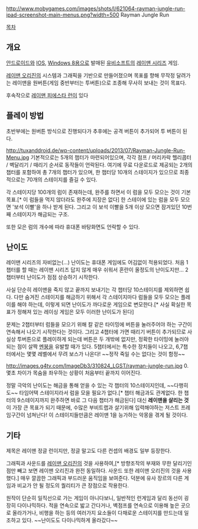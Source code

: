 http://www.mobygames.com/images/shots/l/621064-rayman-jungle-run-ipad-screenshot-main-menus.png?width=500
Rayman Jungle Run

[[목차]]

== 개요 ==
[[안드로이드]]와 [[IOS]], [[Windows 8]]용으로 발매된 [[유비소프트]]의 [[레이맨 시리즈]] 게임.

[[레이맨 오리진]]의 시스템과 그래픽을 기반으로 만들어졌으며 목표를 향해 무작정 달려가는 레이맨을 원버튼(게임 중반부터는 투버튼)으로 조종해 무사히 보내는 것이 목표다.

후속작으로 [[레이맨 피에스타 런]]이 있다

== 플레이 방법 ==
초반부에는 원버튼 방식으로 진행되다가 추후에는 공격 버튼이 추가되어 투 버튼이 된다.

http://tuxanddroid.de/wp-content/uploads/2013/07/Rayman-Jungle-Run-Menu.jpg
기본적으로는 5개의 챕터가 마련되어있으며, 각각 점프 / 머리카락 헬리콥터 / 벽달리기 / 때리기 순서로 동작들이 언락된다. 여기에 무료 다운로드로 제공되는 2개의 챕터를 포함하여 총 7개의 챕터가 있으며, 한 챕터당 10개의 스테이지가 있으므로 최종적으로는 70개의 스테이지를 즐길 수 있다.

각 스테이지당 100개의 럼이 존재하는데, 완주를 하면서 이 럼을 모두 모으는 것이 기본 목표.[* 이 럼들을 먹지 않더라도 완주에 지장은 없다] 한 스테이에 있는 럼을 모두 모으면 '보석 이빨'을 하나 받게 된다. 그리고 이 보석 이빨을 5개 이상 모으면 잠겨있던 10번째 스테이지가 해금되는 구조.

또한 모은 럼의 개수에 따라 휴대폰 바탕화면도 언락할 수 있다.

== 난이도 ==
레이맨 시리즈의 자비없는(...) 난이도는 휴대폰 게임에도 어김없이 적용되었다.
처음 1챕터를 할 때는 레이맨 시리즈 답지 않게 매우 쉬워서 혼란이 올정도의 난이도지만...
2챕터부터 난이도가 점점 상승하기 시작한다.

사실 단순히 레이맨을 죽지 않고 끝까지 보내기는 각 챕터당 10스테이지를 제외하면 쉽다. 다만 숨겨진 스테이지를 해금하기 위해서 각 스테이지마다 럼들을 모두 모으는 플레이를 해야 하는데, 이렇게 되면 난이도가 까다로운 게임으로 변모한다.[* 사실 확실한 목표가 정해져 있는 레이싱 게임은 모두 이러한 난이도가 된다] 

문제는 2챕터부터 럼들을 모으기 위해 칼 같은 타이밍에 버튼을 눌러주어야 하는 구간이 연속해서 나오기 시작한다는 것이다. 그리고 4챕터에 가면 때리기 버튼이 추가되므로 사실상 투버튼으로 플레이하게 되는데 버튼은 두 개밖에 없지만, 정확한 타이밍에 눌러야 되는 점이 살짝 [[멘붕]]을 유발할 때가 있다. 
5챕터에서는 특수한 장치들이 나오고, 6,7챕터에서는 몇몇 레벨에서 무려 보스가 나온다! ~~정작 죽일 수는 없다는 것이 함정~~

http://images.g4tv.com/ImageDb3/310824_LGST/rayman-jungle-run.jpg
0.몇초 차이가 목숨을 좌우하는 상황이 처음부터 끝까지 이어진다.

정말 극악의 난이도는 해금을 통해 얻을 수 있는 각 챕터의 10스테이지인데, ~~다행히도~~ 타임어택 스테이지라서 럼을 모을 필요가 없다.[* 챕터 해금과도 관계없다. 한 챕터의 9스테이지까지 완주하면 바로 그 다음 챕터가 해금된다] 대신 '''레이맨을 살리는 것'''이 가장 큰 목표가 되기 때문에, 수많은 부비트랩과 살기위해 입력해야하는 저스트 프레임구간이 넘쳐난다! 이 스테이지들만큼은 레이맨 1을 능가하는 악몽을 겪게 될 것이다.

== 기타 ==
제목은 레이맨 정글 런이지만, 정글 말고도 다른 컨셉의 배경도 일부 등장한다. 

그래픽과 사운드를 [[레이맨 오리진]]의 것을 사용하여,[* 방향조작의 부재와 무한 달리기인 점만 빼고 보면 레이맨 오리진과 완전 동일하다. 사운드 또한 레이맨 오리진의 것을 사용했다.] 매우 깔끔한 그래픽과 부드러운 움직임을 보여준다. 덕분에 유사 장르의 다른 게임과 비교가 안 될 정도의 퀄리티가 큰 장점으로 작용한다.

원작이 단순히 일직선으로 가는 게임이 아니다보니, 일반적인 런게임과 달리 동선이 굉장히 다이나믹하다. 적을 연속으로 밟고 간다거나, 벽점프를 연속으로 이용해 높은 곳으로 올라가거나, 비행을 하는 등의 여러가지 요소들이 다채로운 스테이지를 만드는데 일조하고 있다. ~~난이도도 다이나믹하게 올라갔다~~
